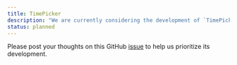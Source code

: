 ```yaml
---
title: TimePicker
description: "We are currently considering the development of `TimePicker`."
status: planned
---
```


Please post your thoughts on this GitHub [issue](https://github.com/yamada-ui/yamada-ui/issues/1520) to help us prioritize its development.
